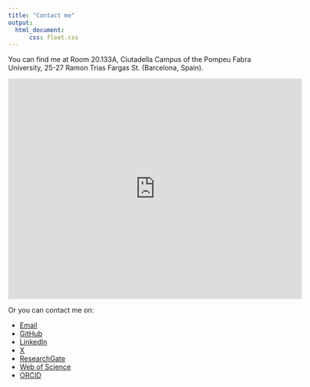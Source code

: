 ```yaml
---
title: "Contact me"
output:
  html_document:
      css: float.css
---
```


You can find me at Room 20.133A, Ciutadella Campus of the Pompeu Fabra University, 25-27 Ramon Trias Fargas St. (Barcelona, Spain).

<div class="map-container">
  <iframe src="https://www.google.com/maps/embed?pb=!1m18!1m12!1m3!1d2993.2924791355754!2d2.1895595146225455!3d41.38945420383143!2m3!1f0!2f0!3f0!3m2!1i1024!2i768!4f13.1!3m3!1m2!1s0x12a4a304d9665cd7%3A0xb29da51e07572e77!2sCalle%20Ram%C3%B3n%20Trias%20Fargas%2C%2025%2C%2008005%20Barcelona!5e0!3m2!1ses!2ses!4v1659959463742!5m2!1ses!2ses" width="600" height="450" style="border:0;" allowfullscreen loading="lazy" referrerpolicy="no-referrer-when-downgrade">
  </iframe>
</div>

Or you can contact me on:  

- <i class="fa-solid fa-envelope"></i> [Email](mailto:lorenzo.belli@upf.edu)  
- <i class="fa-brands fa-github"></i> [GitHub](https://github.com/lorenzo-belli)  
- <i class="fa-brands fa-linkedin"></i> [LinkedIn](https://www.linkedin.com/in/lorenzo-belli-a43399207/)  
- <i class="fa-brands fa-x-twitter"></i> [X](https://x.com/lorenzobelliii?s=09)  
- <i class="fa-brands fa-researchgate"></i> [ResearchGate](https://www.researchgate.net/profile/Lorenzo-Belli-3)  
- <i class="fa-solid fa-globe"></i> [Web of Science](https://www.webofscience.com/wos/?Func=Frame&SrcApp=CR&SID=EUW1ED0C2FBAnGEKJSo5d2hxpq6jV&mode=Nextgen&path=%2Fwos%2Fauthor%2Frecord%2FJHU-2898-2023&IsProductCode=Yes&Init=Yes&DestApp=UA&action=transfer)  
- <i class="fa-brands fa-orcid"></i> [ORCID](https://orcid.org/0009-0002-2298-0129)  



